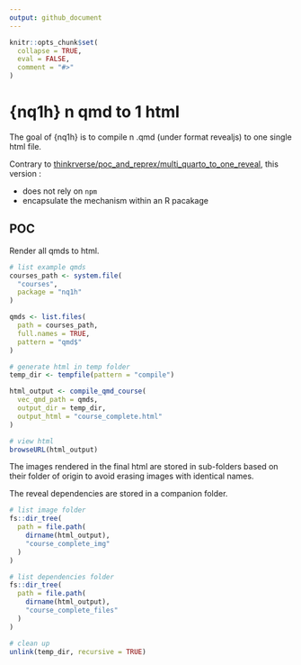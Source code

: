 ```yaml
---
output: github_document
---
```


<!-- README.md is generated from README.Rmd. Please edit that file -->

```r
knitr::opts_chunk$set(
  collapse = TRUE,
  eval = FALSE,
  comment = "#>"
)
```

# {nq1h} n qmd to 1 html 

<!-- badges: start -->
<!-- badges: end -->

The goal of {nq1h}  is to compile n .qmd (under format revealjs) to one single html file.

Contrary to [thinkrverse/poc_and_reprex/multi_quarto_to_one_reveal](https://forge.thinkr.fr/thinkr/thinkrverse/poc_and_reprex/multi_quarto_to_one_reveal), this version :

- does not rely on `npm`
- encapsulate the mechanism within an R pacakage


## POC

Render all qmds to html.

```r
# list example qmds
courses_path <- system.file(
  "courses",
  package = "nq1h"
)

qmds <- list.files(
  path = courses_path,
  full.names = TRUE,
  pattern = "qmd$"
)

# generate html in temp folder
temp_dir <- tempfile(pattern = "compile")

html_output <- compile_qmd_course(
  vec_qmd_path = qmds,
  output_dir = temp_dir,
  output_html = "course_complete.html"
)

```

```r
# view html
browseURL(html_output)
```

The images rendered in the final html are stored in sub-folders based on their folder of origin to avoid erasing images with identical names.

The reveal dependencies are stored in a companion folder.

```r
# list image folder
fs::dir_tree(
  path = file.path(
    dirname(html_output),
    "course_complete_img"
  )
)

# list dependencies folder
fs::dir_tree(
  path = file.path(
    dirname(html_output),
    "course_complete_files"
  )
)

# clean up
unlink(temp_dir, recursive = TRUE)
```

